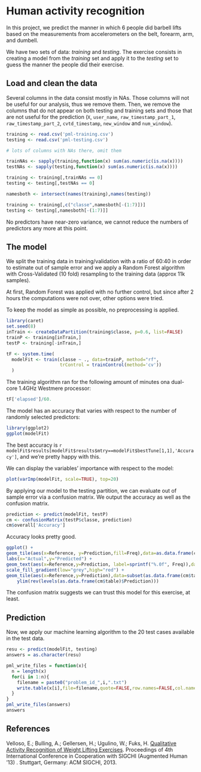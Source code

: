 Human activity recognition
==========================

In this project, we predict the manner in which 6 people did barbell lifts based on the measurements from accelerometers on the belt, forearm, arm, and dumbell.

We have two sets of data: *training* and *testing*. The exercise consists in creating a model from the *training* set and apply it to the *testing* set to guess the manner the people did their exercise.

## Load and clean the data

Several columns in the data consist mostly in NAs. Those columns will not be useful for our analysis, thus we remove them. Then, we remove the columns that do not appear on both testing and training sets and those that are not useful for the prediction (`X`, `user_name`, `raw_timestamp_part_1`, `raw_timestamp_part_2`, `cvtd_timestamp`, `new_window` and `num_window`).


```r
training <- read.csv('pml-training.csv')
testing <- read.csv('pml-testing.csv')

# lots of columns with NAs there, omit them

trainNAs <- sapply(training,function(x) sum(as.numeric(is.na(x))))
testNAs <- sapply(testing,function(x) sum(as.numeric(is.na(x))))

training <- training[,trainNAs == 0]
testing <- testing[,testNAs == 0]

namesboth <- intersect(names(training),names(testing))

training <- training[,c("classe",namesboth[-(1:7)])]
testing <- testing[,namesboth[-(1:7)]]
```

No predictors have near-zero variance, we cannot reduce the numbers of predictors any more at this point.

## The model

We split the training data in training/validation with a ratio of 60:40 in order to estimate out of sample error and we apply a Random Forest algorithm with Cross-Validated (10 fold) resampling to the training data (approx 11k samples).

At first, Random Forest was applied with no further control, but since after 2 hours the computations were not over, other options were tried.

To keep the model as simple as possible, no preprocessing is applied.

```r
library(caret)
set.seed(8)
inTrain <- createDataPartition(training$classe, p=0.6, list=FALSE)
trainP <- training[inTrain,]
testP <- training[-inTrain,]

tF <- system.time(
  modelFit <- train(classe ~ ., data=trainP, method="rf", 
                    trControl = trainControl(method='cv'))
  )
```

The training algorithm ran for the following amount of minutes ona dual-core 1.4GHz Westmere processor:

```r
tF['elapsed']/60.
```

The model has an accuracy that varies with respect to the number of randomly selected predictors:

```r
library(ggplot2)
ggplot(modelFit)
```

The best accuracy is `r modelFit$results[modelFit$results$mtry==modelFit$bestTune[1,1],'Accuracy']`, and we're pretty happy with this.

We can display the variables' importance with respect to the model:

```r
plot(varImp(modelFit, scale=TRUE), top=20)
```

By applying our model to the testing partition, we can evaluate out of sample error via a confusion matrix. We output the accuracy as well as the confusion matrix.

```r
prediction <- predict(modelFit, testP)
cm <- confusionMatrix(testP$classe, prediction)
cm$overall['Accuracy']
```

Accuracy looks pretty good.

```r
ggplot() +
geom_tile(aes(x=Reference, y=Prediction,fill=Freq),data=as.data.frame(cm$table), color="black",size=0.1)  +
labs(x="Actual",y="Predicted") +
geom_text(aes(x=Reference,y=Prediction, label=sprintf("%.0f", Freq)),data=as.data.frame(cm$table), size=3, colour="black") +
scale_fill_gradient(low="grey",high="red") + 
geom_tile(aes(x=Reference,y=Prediction),data=subset(as.data.frame(cm$table), as.character(Reference)==as.character(Prediction)), color="black",size=0.5, fill="black", alpha=0) +
    ylim(rev(levels(as.data.frame(cm$table)$Prediction))) 
```

The confusion matrix suggests we can trust this model for this exercise, at least.

## Prediction

Now, we apply our machine learning algorithm to the 20 test cases available in the test data.

```r
resu <- predict(modelFit, testing)
answers = as.character(resu)

pml_write_files = function(x){
  n = length(x)
  for(i in 1:n){
    filename = paste0("problem_id_",i,".txt")
    write.table(x[i],file=filename,quote=FALSE,row.names=FALSE,col.names=FALSE)
  }
}
pml_write_files(answers)
answers
```

## References

Velloso, E.; Bulling, A.; Gellersen, H.; Ugulino, W.; Fuks, H. <a href="http://groupware.les.inf.puc-rio.br/work.jsf?p1=11201">Qualitative Activity Recognition of Weight Lifting Exercises</a>. Proceedings of 4th International Conference in Cooperation with SIGCHI (Augmented Human '13) . Stuttgart, Germany: ACM SIGCHI, 2013.
